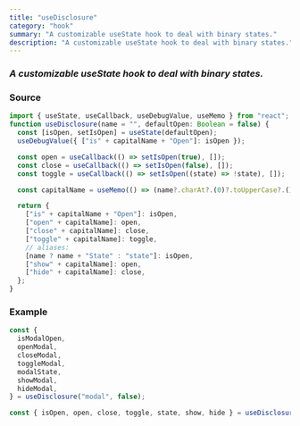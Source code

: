 ```yaml
---
title: "useDisclosure"
category: "hook"
summary: "A customizable useState hook to deal with binary states."
description: "A customizable useState hook to deal with binary states."
---
```


### _A customizable useState hook to deal with binary states._

### Source

```javascript
import { useState, useCallback, useDebugValue, useMemo } from "react";
function useDisclosure(name = "", defaultOpen: Boolean = false) {
  const [isOpen, setIsOpen] = useState(defaultOpen);
  useDebugValue({ ["is" + capitalName + "Open"]: isOpen });

  const open = useCallback(() => setIsOpen(true), []);
  const close = useCallback(() => setIsOpen(false), []);
  const toggle = useCallback(() => setIsOpen((state) => !state), []);

  const capitalName = useMemo(() => (name?.charAt?.(0)?.toUpperCase?.() || "") + (name?.slice?.(1)?.toLowerCase?.() || "");

  return {
    ["is" + capitalName + "Open"]: isOpen,
    ["open" + capitalName]: open,
    ["close" + capitalName]: close,
    ["toggle" + capitalName]: toggle,
    // aliases:
    [name ? name + "State" : "state"]: isOpen,
    ["show" + capitalName]: open,
    ["hide" + capitalName]: close,
  };
}
```

### Example

```javascript
const {
  isModalOpen,
  openModal,
  closeModal,
  toggleModal,
  modalState,
  showModal,
  hideModal,
} = useDisclosure("modal", false);
```

```javascript
const { isOpen, open, close, toggle, state, show, hide } = useDisclosure();
```

